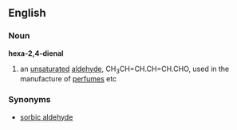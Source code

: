 ==English==
===Noun===
'''hexa-2,4-dienal'''
#{{chemistry}} an [[unsaturated]] [[aldehyde]], CH<sub>3</sub>CH=CH.CH=CH.CHO, used in the manufacture of [[perfume]]s etc
===Synonyms===
*[[sorbic aldehyde]]